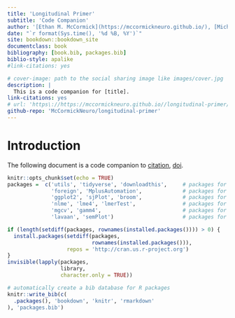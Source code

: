 ```yaml
--- 
title: 'Longitudinal Primer'
subtitle: 'Code Companion'
author: '[Ethan M. McCormick](https://mccormickneuro.github.io/), [Michelle L. Byrne](https://research.monash.edu/en/persons/michelle-byrne), [John C. Flournoy](https://johnflournoy.science/), [Katheryn L. Mills](http://devbrainlab.org/), & [Jennifer H. Pfiefer](https://dsn.uoregon.edu/)'
date: "`r format(Sys.time(), '%d %B, %Y')`"
site: bookdown::bookdown_site
documentclass: book
bibliography: [book.bib, packages.bib]
biblio-style: apalike
#link-citations: yes

# cover-image: path to the social sharing image like images/cover.jpg
description: |
  This is a code companion for [title].
link-citations: yes
# url: 'https\://https://mccormickneuro.github.io//longitudinal-primer/'
github-repo: 'McCormickNeuro/longitudinal-primer'
---
```


# Introduction {#intro}

The following document is a code companion to [citation](), [doi]().

```r
knitr::opts_chunk$set(echo = TRUE)
packages =  c('utils', 'tidyverse', 'downloadthis',     # packages for data management
              'foreign', 'MplusAutomation',             # packages for writing data         
              'ggplot2', 'sjPlot', 'broom',             # packages for visualization
              'nlme', 'lme4', 'lmerTest',               # packages for MLMs
              'mgcv', 'gamm4',                          # packages for GAMMs
              'lavaan', 'semPlot')                      # packages for SEMs

if (length(setdiff(packages, rownames(installed.packages()))) > 0) {
  install.packages(setdiff(packages, 
                           rownames(installed.packages())), 
                   repos = 'http://cran.us.r-project.org')
}
invisible(lapply(packages, 
                 library, 
                 character.only = TRUE))
```
```r
# automatically create a bib database for R packages
knitr::write_bib(c(
  .packages(), 'bookdown', 'knitr', 'rmarkdown'
), 'packages.bib')
```
